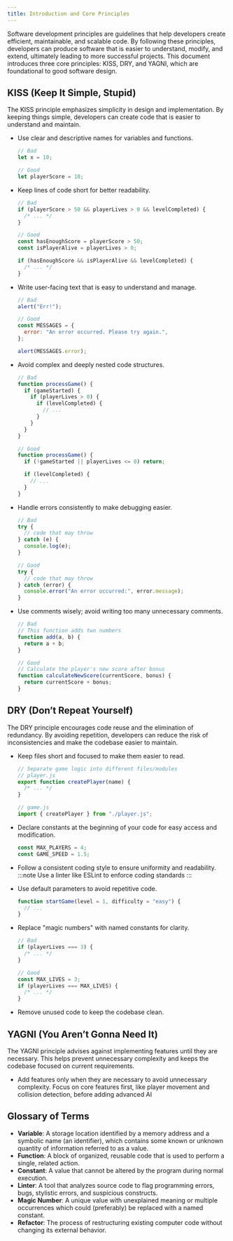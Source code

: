 ```yaml
---
title: Introduction and Core Principles
---
```


Software development principles are guidelines that help developers create efficient, maintainable, and scalable code. By following these principles, developers can produce software that is easier to understand, modify, and extend, ultimately leading to more successful projects. This document introduces three core principles: KISS, DRY, and YAGNI, which are foundational to good software design.

## KISS (Keep It Simple, Stupid)

The KISS principle emphasizes simplicity in design and implementation. By keeping things simple, developers can create code that is easier to understand and maintain.

- Use clear and descriptive names for variables and functions.

  ```javascript
  // Bad
  let x = 10;

  // Good
  let playerScore = 10;
  ```

- Keep lines of code short for better readability.

  ```javascript
  // Bad
  if (playerScore > 50 && playerLives > 0 && levelCompleted) {
    /* ... */
  }

  // Good
  const hasEnoughScore = playerScore > 50;
  const isPlayerAlive = playerLives > 0;

  if (hasEnoughScore && isPlayerAlive && levelCompleted) {
    /* ... */
  }
  ```

- Write user-facing text that is easy to understand and manage.

  ```javascript
  // Bad
  alert("Err!");

  // Good
  const MESSAGES = {
    error: "An error occurred. Please try again.",
  };

  alert(MESSAGES.error);
  ```

- Avoid complex and deeply nested code structures.

  ```javascript
  // Bad
  function processGame() {
    if (gameStarted) {
      if (playerLives > 0) {
        if (levelCompleted) {
          // ...
        }
      }
    }
  }

  // Good
  function processGame() {
    if (!gameStarted || playerLives <= 0) return;

    if (levelCompleted) {
      // ...
    }
  }
  ```

- Handle errors consistently to make debugging easier.

  ```javascript
  // Bad
  try {
    // code that may throw
  } catch (e) {
    console.log(e);
  }

  // Good
  try {
    // code that may throw
  } catch (error) {
    console.error("An error occurred:", error.message);
  }
  ```

- Use comments wisely; avoid writing too many unnecessary comments.

  ```javascript
  // Bad
  // This function adds two numbers
  function add(a, b) {
    return a + b;
  }

  // Good
  // Calculate the player's new score after bonus
  function calculateNewScore(currentScore, bonus) {
    return currentScore + bonus;
  }
  ```

## DRY (Don’t Repeat Yourself)

The DRY principle encourages code reuse and the elimination of redundancy. By avoiding repetition, developers can reduce the risk of inconsistencies and make the codebase easier to maintain.

- Keep files short and focused to make them easier to read.

  ```javascript
  // Separate game logic into different files/modules
  // player.js
  export function createPlayer(name) {
    /* ... */
  }

  // game.js
  import { createPlayer } from "./player.js";
  ```

- Declare constants at the beginning of your code for easy access and modification.

  ```javascript
  const MAX_PLAYERS = 4;
  const GAME_SPEED = 1.5;
  ```

- Follow a consistent coding style to ensure uniformity and readability.
  :::note
  Use a linter like ESLint to enforce coding standards
  :::
- Use default parameters to avoid repetitive code.

  ```javascript
  function startGame(level = 1, difficulty = "easy") {
    // ...
  }
  ```

- Replace "magic numbers" with named constants for clarity.

  ```javascript
  // Bad
  if (playerLives === 3) {
    /* ... */
  }

  // Good
  const MAX_LIVES = 3;
  if (playerLives === MAX_LIVES) {
    /* ... */
  }
  ```

- Remove unused code to keep the codebase clean.

## YAGNI (You Aren’t Gonna Need It)

The YAGNI principle advises against implementing features until they are necessary. This helps prevent unnecessary complexity and keeps the codebase focused on current requirements.

- Add features only when they are necessary to avoid unnecessary complexity.
  Focus on core features first, like player movement and collision detection, before adding advanced AI

## Glossary of Terms

- **Variable**: A storage location identified by a memory address and a symbolic name (an identifier), which contains some known or unknown quantity of information referred to as a value.
- **Function**: A block of organized, reusable code that is used to perform a single, related action.
- **Constant**: A value that cannot be altered by the program during normal execution.
- **Linter**: A tool that analyzes source code to flag programming errors, bugs, stylistic errors, and suspicious constructs.
- **Magic Number**: A unique value with unexplained meaning or multiple occurrences which could (preferably) be replaced with a named constant.
- **Refactor**: The process of restructuring existing computer code without changing its external behavior.

